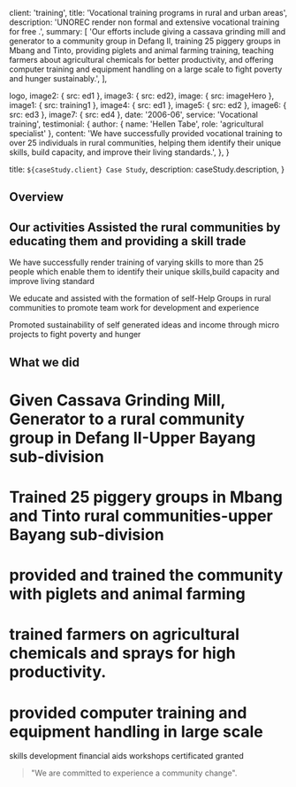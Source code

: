 
  client: 'training',
  title: 'Vocational training programs in rural and urban areas',
  description:
    'UNOREC render non formal and extensive vocational training for free .',
  summary: [
    'Our efforts include giving a cassava grinding mill and generator to a community group in Defang II, training 25 piggery groups in Mbang and Tinto, providing piglets and animal farming training, teaching farmers about agricultural chemicals for better productivity, and offering computer training and equipment handling on a large scale to fight poverty and hunger sustainably.',
  ],
  
 
  logo,
  image2: { src: ed1 },
  image3: { src: ed2},
   image: { src: imageHero },
  image1: { src: training1 },
  image4: { src: ed1 },
  image5: { src: ed2 },
  image6: { src: ed3 },
  image7: { src: ed4 },
  date: '2006-06',
  service: 'Vocational training',
  testimonial: {
    author: { name: 'Hellen Tabe', role: 'agricultural specialist' },
    content:
      'We have successfully provided vocational training to over 25 individuals in rural communities, helping them identify their unique skills, build capacity, and improve their living standards.',
  },
}

  title: `${caseStudy.client} Case Study`,
  description: caseStudy.description,
}

## Overview

## Our activities Assisted the rural communities by educating them and providing a skill trade
We have successfully render training of varying skills to more than 25 people which enable them to identify their unique skills,build capacity and improve living standard

We educate and assisted with the formation of self-Help Groups in rural communities to promote team work for development and experience

Promoted sustainability of self generated ideas and income through micro projects to fight poverty and hunger
## What we did
# Given Cassava Grinding Mill, Generator to a rural community group in Defang II-Upper Bayang sub-division
# Trained 25 piggery groups in Mbang and Tinto rural communities-upper Bayang sub-division
# provided and trained the community with piglets and animal farming
# trained farmers on agricultural chemicals and sprays for high productivity.
# provided computer training and equipment handling in large scale


<TagList>
  <TagListItem>skills development</TagListItem>
  <TagListItem>financial aids</TagListItem>
  <TagListItem>workshops</TagListItem>
  <TagListItem>certificated granted</TagListItem>
</TagList>

<Blockquote
  author={{ name: 'Hellen Tabe', role: 'agricultural specialist' }}
  image={{ src: imageJennyWilson }}
>
  "We are committed to experience a community change".
</Blockquote>

<StatList>
  <StatListItem value="25" label="Trained" />
  <StatListItem value="5x" label="funded" />
  <StatListItem value="25" label="acquired certificate" />
  <StatListItem value="25" label="satisfied" />
</StatList>
